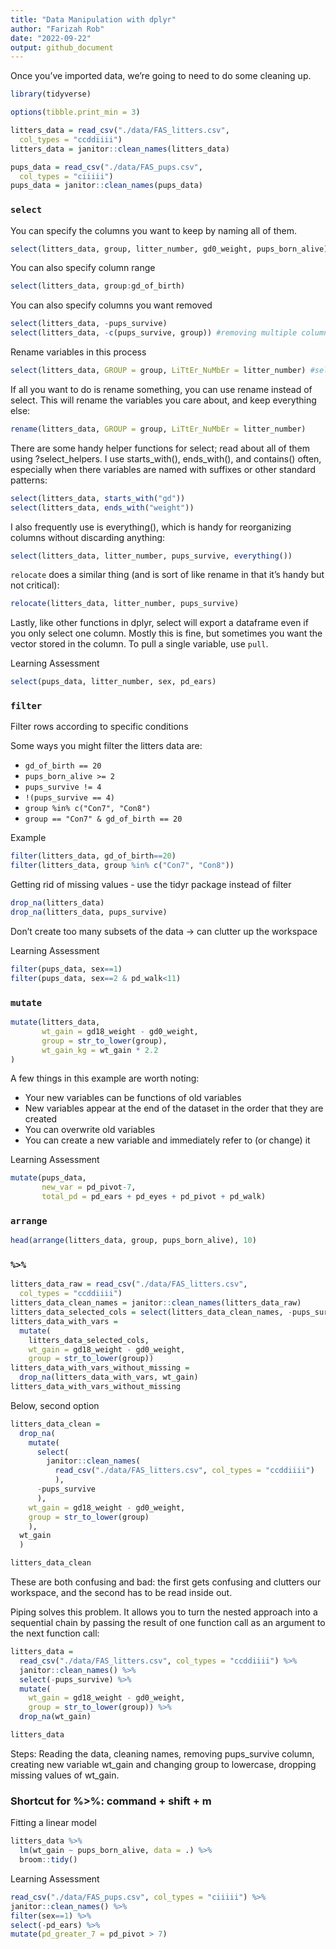 ```yaml
---
title: "Data Manipulation with dplyr"
author: "Farizah Rob"
date: "2022-09-22"
output: github_document
---
```


Once you've imported data, we're going to need to do some cleaning up. 

```r
library(tidyverse)

options(tibble.print_min = 3)

litters_data = read_csv("./data/FAS_litters.csv",
  col_types = "ccddiiii")
litters_data = janitor::clean_names(litters_data)

pups_data = read_csv("./data/FAS_pups.csv",
  col_types = "ciiiii")
pups_data = janitor::clean_names(pups_data)
```

### `select`

You can specify the columns you want to keep by naming all of them.

```r
select(litters_data, group, litter_number, gd0_weight, pups_born_alive) 
```

You can also specify column range

```r
select(litters_data, group:gd_of_birth) 
```

You can also specify columns you want removed 

```r
select(litters_data, -pups_survive) 
select(litters_data, -c(pups_survive, group)) #removing multiple columns together 
```

Rename variables in this process

```r
select(litters_data, GROUP = group, LiTtEr_NuMbEr = litter_number) #select columns and change names, first new name=old name
```

If all you want to do is rename something, you can use rename instead of select. This will rename the variables you care about, and keep everything else:

```r
rename(litters_data, GROUP = group, LiTtEr_NuMbEr = litter_number)
```

There are some handy helper functions for select; read about all of them using ?select_helpers. I use starts_with(), ends_with(), and contains() often, especially when there variables are named with suffixes or other standard patterns:

```r
select(litters_data, starts_with("gd"))
select(litters_data, ends_with("weight"))
```

I also frequently use is everything(), which is handy for reorganizing columns without discarding anything:

```r
select(litters_data, litter_number, pups_survive, everything())
```

`relocate` does a similar thing (and is sort of like rename in that it’s handy but not critical):

```r
relocate(litters_data, litter_number, pups_survive)
```

Lastly, like other functions in dplyr, select will export a dataframe even if you only select one column. Mostly this is fine, but sometimes you want the vector stored in the column. To pull a single variable, use `pull`.

Learning Assessment
```r
select(pups_data, litter_number, sex, pd_ears)
```


### `filter`

Filter rows according to specific conditions 

Some ways you might filter the litters data are:

* `gd_of_birth == 20`
* `pups_born_alive >= 2`
* `pups_survive != 4`
* `!(pups_survive == 4)`
* `group %in% c("Con7", "Con8")`
* `group == "Con7" & gd_of_birth == 20`

Example

```r
filter(litters_data, gd_of_birth==20)
filter(litters_data, group %in% c("Con7", "Con8"))
```


Getting rid of missing values - use the tidyr package instead of filter

```r
drop_na(litters_data)
drop_na(litters_data, pups_survive)
```

Don't create too many subsets of the data -> can clutter up the workspace

Learning Assessment
```r
filter(pups_data, sex==1)
filter(pups_data, sex==2 & pd_walk<11)
```

### `mutate`

```r
mutate(litters_data, 
       wt_gain = gd18_weight - gd0_weight, 
       group = str_to_lower(group), 
       wt_gain_kg = wt_gain * 2.2
)
```

A few things in this example are worth noting:

* Your new variables can be functions of old variables
* New variables appear at the end of the dataset in the order that they are created
* You can overwrite old variables
* You can create a new variable and immediately refer to (or change) it

Learning Assessment
```r
mutate(pups_data, 
       new_var = pd_pivot-7,
       total_pd = pd_ears + pd_eyes + pd_pivot + pd_walk)
```

### `arrange` 

```r
head(arrange(litters_data, group, pups_born_alive), 10)
```

### `%>%`

```r
litters_data_raw = read_csv("./data/FAS_litters.csv",
  col_types = "ccddiiii")
litters_data_clean_names = janitor::clean_names(litters_data_raw)
litters_data_selected_cols = select(litters_data_clean_names, -pups_survive)
litters_data_with_vars = 
  mutate(
    litters_data_selected_cols, 
    wt_gain = gd18_weight - gd0_weight,
    group = str_to_lower(group))
litters_data_with_vars_without_missing = 
  drop_na(litters_data_with_vars, wt_gain)
litters_data_with_vars_without_missing
```

Below, second option 

```r
litters_data_clean = 
  drop_na(
    mutate(
      select(
        janitor::clean_names(
          read_csv("./data/FAS_litters.csv", col_types = "ccddiiii")
          ), 
      -pups_survive
      ),
    wt_gain = gd18_weight - gd0_weight,
    group = str_to_lower(group)
    ),
  wt_gain
  )

litters_data_clean

```

These are both confusing and bad: the first gets confusing and clutters our workspace, and the second has to be read inside out.

Piping solves this problem. It allows you to turn the nested approach into a sequential chain by passing the result of one function call as an argument to the next function call:

```r
litters_data = 
  read_csv("./data/FAS_litters.csv", col_types = "ccddiiii") %>%
  janitor::clean_names() %>%
  select(-pups_survive) %>%
  mutate(
    wt_gain = gd18_weight - gd0_weight,
    group = str_to_lower(group)) %>% 
  drop_na(wt_gain)

litters_data 
```

Steps: Reading the data, cleaning names, removing pups_survive column, creating new variable wt_gain and changing group to lowercase, dropping missing values of wt_gain. 

### Shortcut for %>%: command + shift + m 


Fitting a linear model

```r
litters_data %>%
  lm(wt_gain ~ pups_born_alive, data = .) %>%
  broom::tidy()
```
Learning Assessment 
```r
read_csv("./data/FAS_pups.csv", col_types = "ciiiii") %>% 
janitor::clean_names() %>% 
filter(sex==1) %>% 
select(-pd_ears) %>%
mutate(pd_greater_7 = pd_pivot > 7)
    
```


